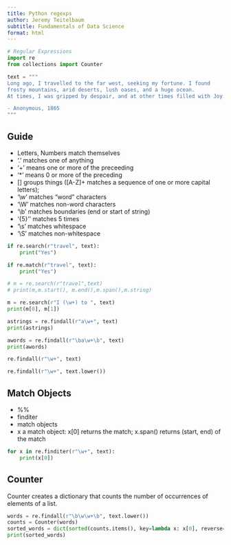 ```yaml
---
title: Python regexps
author: Jeremy Teitelbaum
subtitle: Fundamentals of Data Science
format: html
---
```



```python
# Regular Expressions
import re
from collections import Counter

```

```python
text = """
Long ago, I travelled to the far west, seeking my fortune. I found
frosty mountains, arid deserts, lush oases, and a huge ocean.
At times, I was gripped by despair, and at other times filled with Joy.

- Anonymous, 1865
"""
```

## Guide

- Letters, Numbers match themselves
- '.' matches one of anything
- '+' means one or more of the preceeding
- '*' means 0 or more of the preceding
- [] groups things ([A-Z]+ matches a sequence of one or more capital letters);
-  '\\w' matches "word" characters
- '\\W' matches non-word characters
- '\\b' matches boundaries (end or start of string)
- '{5}'' matches 5 times
- '\\s' matches whitespace
- '\\S' matches non-whitespace

```python
if re.search(r"travel", text):
    print("Yes")

if re.match(r"travel", text):
    print("Yes")

# m = re.search(r"travel",text)
# print(m,m.start(), m.end(),m.span(),m.string)

m = re.search(r"I (\w+) to ", text)
print(m[0], m[1])
```
```python
astrings = re.findall(r"a\w+", text)
print(astrings)

awords = re.findall(r"\ba\w+\b", text)
print(awords)
```

```python
re.findall(r"\w+", text)

re.findall(r"\w+", text.lower())
```

## Match Objects
- %%
- finditer
- match objects
- x a match object: x[0] returns the match; x.span() returns (start, end) of the match

```python
for x in re.finditer(r"\w+", text):
    print(x[0])
```

## Counter

Counter creates a dictionary that counts the number of occurrences
of elements of a list.

```python
words = re.findall(r"\b\w\w+\b", text.lower())
counts = Counter(words)
sorted_words = dict(sorted(counts.items(), key=lambda x: x[0], reverse=True))
print(sorted_words)
```
